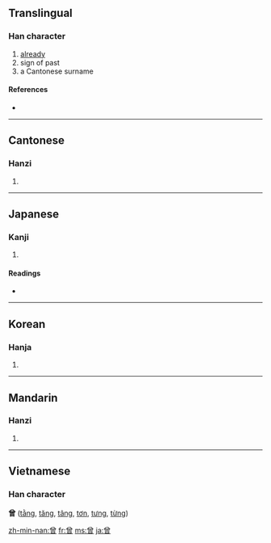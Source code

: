 {{see|曽}}
==Translingual==

===Han character===
{{Han char|rn=73|rad=曰|as=08|sn=12|four=8060<sub>6</sub>|canj=金田日 (CWA)}}

# [[already]]
# sign of past
# a Cantonese surname

====References====
* {{Han ref|kx=0503.030|dkj=14299|dj=0877.020|hdz=21521.030|uh=66FE|ud=26366|bh=B4BF|bd=46271}}

----

==Cantonese==

===Hanzi===
{{yue-hanzi|jyut=|y=chang4, jang1}}

# {{defn|Cantonese}}

----

==Japanese==

===Kanji===
{{ja-kanji|grade=|rs=曰08}}

# {{defn|Japanese}}

====Readings====
* {{ja-readings|on=[[そ]] (so), [[そう]] (sō), [[ぞう]] (zō)|kun=[[かつて]] (katsute), [[すなわち]] (sunawachi)}}

----

==Korean==

===Hanja===
{{ko-hanja|hangeul=증|eumhun=|rv=jeung|mr=chŭng|y=cung}}

# {{defn|Korean}}

----

==Mandarin==

===Hanzi===
{{cmn-hanzi|pin=[[céng]] ([[ceng2]]), [[zeng]] ([[zeng1]])|wg=ts'eng<sup>2</sup>}}

# {{defn|Mandarin}}

----

==Vietnamese==
===Han character===
'''曾''' ([[tằng]], [[tăng]], [[tâng]], [[tơn]], [[tưng]], [[từng]])

[[zh-min-nan:曾]]
[[fr:曾]]
[[ms:曾]]
[[ja:曾]]